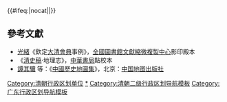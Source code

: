 {{Navbox
|name = 清朝廣東省行政區劃
|state =
|listclass = hlist
|title = [[清朝]][[廣東省 (清朝)|廣東省]][[清朝行政區劃|行政區劃]]

|group1 = [[廣肇羅道]]
|list1 =
* [[廣州府]]
* [[肇慶府]]
* [[羅定直隸州|羅定州]]
* [[佛岡直隸廳|佛岡廳]]
* [[赤溪廳]]

|group2 = [[南韶連道]]
|list2 =
* [[韶州府]]
* [[南雄直隸州|南雄州]]
* [[連州直隸州|連州]]
* [[連山直隸廳|連山廳]]

|group3 = [[惠潮嘉道]]
|list3 =
* [[惠州府]]
* [[潮州府]]
* [[嘉應直隸州|嘉應州]]

|group4 = [[高雷陽道]]
|list4 =
* [[高州府]]
* [[雷州府]]
* [[陽江直隸州|陽江州]]

|group5 = [[廉欽道]]
|list5 =
* [[廉州府]]
* [[欽州直隸州|欽州]]

|group6 = [[瓊崖道]]
|list6 =
* [[瓊州府]]
* [[崖州直隸州|崖州]]
}}<includeonly>{{#ifeq:{{{1}}}|nocat||[[Category:清朝行政区划单位]]}}</includeonly><noinclude>

== 參考文獻 ==
* [[光緒]]《欽定[[大清會典]]事例》，[[全國圖書館文獻縮微複製中心]]影印殿本
* 《[[清史稿]]·地理志》，[[中華書局]]點校本
* [[譚其驤]] 等：《[[中國歷史地圖集]]》，北京：[[中国地图出版社]]

[[Category:清朝广东省|*]]
[[Category:清朝二级行政区划导航模板]]
[[Category:广东行政区划导航模板]]
</noinclude>